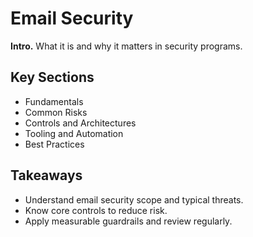 # Email Security

**Intro.** What it is and why it matters in security programs.

## Key Sections
- Fundamentals
- Common Risks
- Controls and Architectures
- Tooling and Automation
- Best Practices

## Takeaways
- Understand email security scope and typical threats.
- Know core controls to reduce risk.
- Apply measurable guardrails and review regularly.
